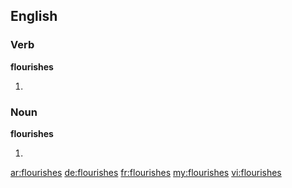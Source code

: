 ==English==

===Verb===
'''flourishes'''

# {{third-person singular of|flourish}}

===Noun===
'''flourishes'''

# {{plural of|flourish}}

[[ar:flourishes]]
[[de:flourishes]]
[[fr:flourishes]]
[[my:flourishes]]
[[vi:flourishes]]